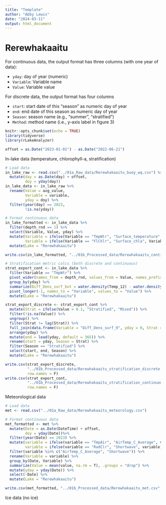 ```yaml
---
title: "Template"
author: "Abby Lewis"
date: "2024-03-11"
output: html_document
---
```


# Rerewhakaaitu

For continuous data, the output format has three columns (with one year of data):

-   `yday`: day of year (numeric)
-   `Variable`: Variable name
-   `Value`: Variable value

For discrete data, the output format has four columns

-   `start`: start date of this "season" as numeric day of year
-   `end`: end date of this season as numeric day of year
-   `Season`: season name (e.g., "summer", "stratified")
-   `Method`: method name (i.e., y-axis label in figure 3)

```r
knitr::opts_chunk$set(echo = TRUE)
library(tidyverse)
library(rLakeAnalyzer)

offset = as.Date("2023-01-01") - as.Date("2022-06-21")
```

In-lake data (temperature, chlorophyll-a, stratification)

```r
# Load data
in_lake_raw <- read.csv("../01a_Raw_data/Rerewhakaaitu_buoy_wq.csv") %>%
  mutate(day = as.Date(day) + offset,
         doy = yday(day))
in_lake_data <- in_lake_raw %>%
  rename(Value = avg_value,
         Variable = variable,
         yday = doy) %>%
  filter(year(day) == 2023,
         !is.na(yday)) 

# Format continuous data
in_lake_formatted <- in_lake_data %>%
  filter(depth_rnd == 1) %>%
  select(Variable, Value, yday) %>%
  mutate(Variable = ifelse(Variable == "TmpWtr", "Surface_temperature", Variable),
         Variable = ifelse(Variable == "FlChlr", "Surface_chla", Variable)) %>%
  mutate(Lake = "Rerewhakaaitu")

write.csv(in_lake_formatted, "../01b_Processed_data/Rerewhakaaitu_continuous.csv", row.names = F)

# Stratification metric calcs (both discrete and continuous)
strat_export_cont <- in_lake_data %>%
  filter(Variable == "TmpWtr") %>%
  pivot_wider(names_from = depth_rnd, values_from = Value, names_prefix = "Temp_") %>%
  group_by(yday) %>%
  summarize(Diff_Dens_surf_bot = water.density(Temp_12) - water.density(Temp_1)) %>%
  pivot_longer(-1, names_to = "Variable", values_to = "Value") %>%
  mutate(Lake = "Rerewhakaaitu")

strat_export_discrete <- strat_export_cont %>%
  mutate(Strat = ifelse(Value > 0.1, "Stratified", "Mixed")) %>%
  filter(!is.na(Value)) %>%
  ungroup() %>%
  filter(Strat != lag(Strat)) %>%
  full_join(data.frame(Variable = "Diff_Dens_surf_9", yday = 0, Strat = "Mixed")) %>%
  arrange(yday) %>%
  mutate(end = lead(yday, default = 365)) %>%
  rename(start = yday, Season = Strat) %>%
  filter(Season == "Stratified") %>%
  select(start, end, Season) %>%
  mutate(Lake = "Rerewhakaaitu")

write.csv(strat_export_discrete, 
          "../01b_Processed_data/Rerewhakaaitu_stratification_discrete.csv", 
          row.names = F)
write.csv(strat_export_cont, 
          "../01b_Processed_data/Rerewhakaaitu_stratification_continuous.csv", 
          row.names = F)
```

Meteorological data

```r
# Load data
met <- read.csv("../01a_Raw_data/Rerewhakaaitu_meteorology.csv")

# Format continuous data
met_formatted <- met %>%
  mutate(Date = as.Date(DateTime) + offset,
         doy = yday(Date))%>%
  filter(year(Date) == 2023) %>%
  mutate(variable = ifelse(variable == "TmpAir", "AirTemp_C_Average", variable),
         variable = ifelse(variable == "RadClr", "Shortwave", variable)) %>%
  filter(variable %in% c("AirTemp_C_Average", "Shortwave")) %>%
  rename(Variable = variable) %>%
  group_by(Date, Variable) %>%
  summarize(Value = mean(value, na.rm = T), .groups = "drop") %>%
  mutate(yday = yday(Date)) %>%
  select(-Date) %>%
  mutate(Lake = "Rerewhakaaitu")

write.csv(met_formatted, "../01b_Processed_data/Rerewhakaaitu_met.csv", row.names = F)
```

Ice data
(no ice)
